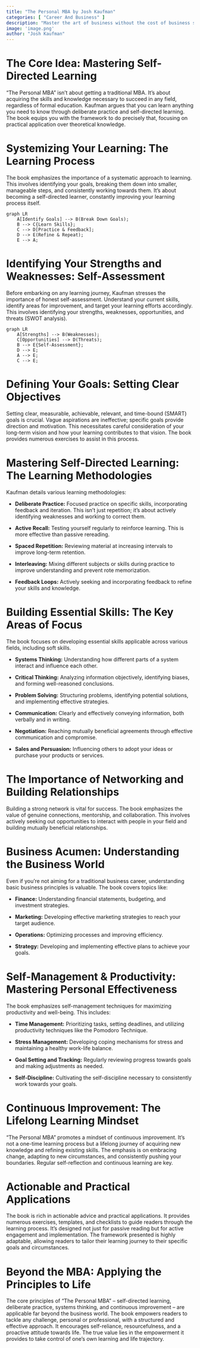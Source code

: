 ```yaml
---
title: "The Personal MBA by Josh Kaufman"
categories: [ "Career And Business" ]
description: "Master the art of business without the cost of business school"
image: 'image.png'
author: "Josh Kaufman"
---
```

# The Core Idea: Mastering Self-Directed Learning

"The Personal MBA" isn't about getting a traditional MBA.  It's about acquiring the skills and knowledge necessary to succeed in any field, regardless of formal education.  Kaufman argues that you can learn anything you need to know through deliberate practice and self-directed learning.  The book equips you with the framework to do precisely that, focusing on practical application over theoretical knowledge.

# Systemizing Your Learning: The Learning Process

The book emphasizes the importance of a systematic approach to learning.  This involves identifying your goals, breaking them down into smaller, manageable steps, and consistently working towards them.  It's about becoming a self-directed learner, constantly improving your learning process itself.

```mermaid
graph LR
    A[Identify Goals] --> B(Break Down Goals);
    B --> C{Learn Skills};
    C --> D[Practice & Feedback];
    D --> E(Refine & Repeat);
    E --> A;
```


# Identifying Your Strengths and Weaknesses: Self-Assessment

Before embarking on any learning journey, Kaufman stresses the importance of honest self-assessment.  Understand your current skills, identify areas for improvement, and target your learning efforts accordingly.  This involves identifying your strengths, weaknesses, opportunities, and threats (SWOT analysis).

```mermaid
graph LR
    A[Strengths] --> B(Weaknesses);
    C[Opportunities] --> D(Threats);
    B --> E{Self-Assessment};
    D --> E;
    A --> E;
    C --> E;
```


# Defining Your Goals: Setting Clear Objectives

Setting clear, measurable, achievable, relevant, and time-bound (SMART) goals is crucial.  Vague aspirations are ineffective; specific goals provide direction and motivation.  This necessitates careful consideration of your long-term vision and how your learning contributes to that vision.  The book provides numerous exercises to assist in this process.

# Mastering Self-Directed Learning: The Learning Methodologies

Kaufman details various learning methodologies:

* **Deliberate Practice:** Focused practice on specific skills, incorporating feedback and iteration.  This isn't just repetition; it's about actively identifying weaknesses and working to correct them.

* **Active Recall:** Testing yourself regularly to reinforce learning.  This is more effective than passive rereading.

* **Spaced Repetition:** Reviewing material at increasing intervals to improve long-term retention.

* **Interleaving:** Mixing different subjects or skills during practice to improve understanding and prevent rote memorization.

* **Feedback Loops:**  Actively seeking and incorporating feedback to refine your skills and knowledge.


# Building Essential Skills: The Key Areas of Focus

The book focuses on developing essential skills applicable across various fields, including soft skills.

* **Systems Thinking:** Understanding how different parts of a system interact and influence each other.

* **Critical Thinking:**  Analyzing information objectively, identifying biases, and forming well-reasoned conclusions.

* **Problem Solving:**  Structuring problems, identifying potential solutions, and implementing effective strategies.

* **Communication:**  Clearly and effectively conveying information, both verbally and in writing.

* **Negotiation:**  Reaching mutually beneficial agreements through effective communication and compromise.

* **Sales and Persuasion:**  Influencing others to adopt your ideas or purchase your products or services.


# The Importance of Networking and Building Relationships

Building a strong network is vital for success.  The book emphasizes the value of genuine connections, mentorship, and collaboration.  This involves actively seeking out opportunities to interact with people in your field and building mutually beneficial relationships.

# Business Acumen: Understanding the Business World

Even if you're not aiming for a traditional business career, understanding basic business principles is valuable.  The book covers topics like:

* **Finance:**  Understanding financial statements, budgeting, and investment strategies.

* **Marketing:**  Developing effective marketing strategies to reach your target audience.

* **Operations:**  Optimizing processes and improving efficiency.

* **Strategy:**  Developing and implementing effective plans to achieve your goals.

# Self-Management & Productivity: Mastering Personal Effectiveness

The book emphasizes self-management techniques for maximizing productivity and well-being.  This includes:

* **Time Management:**  Prioritizing tasks, setting deadlines, and utilizing productivity techniques like the Pomodoro Technique.

* **Stress Management:**  Developing coping mechanisms for stress and maintaining a healthy work-life balance.

* **Goal Setting and Tracking:**  Regularly reviewing progress towards goals and making adjustments as needed.

* **Self-Discipline:**  Cultivating the self-discipline necessary to consistently work towards your goals.


# Continuous Improvement: The Lifelong Learning Mindset

"The Personal MBA" promotes a mindset of continuous improvement.  It's not a one-time learning process but a lifelong journey of acquiring new knowledge and refining existing skills.  The emphasis is on embracing change, adapting to new circumstances, and consistently pushing your boundaries.  Regular self-reflection and continuous learning are key.

# Actionable and Practical Applications

The book is rich in actionable advice and practical applications. It provides numerous exercises, templates, and checklists to guide readers through the learning process. It's designed not just for passive reading but for active engagement and implementation. The framework presented is highly adaptable, allowing readers to tailor their learning journey to their specific goals and circumstances.


#  Beyond the MBA:  Applying the Principles to Life

The core principles of "The Personal MBA" – self-directed learning, deliberate practice, systems thinking, and continuous improvement – are applicable far beyond the business world.  The book empowers readers to tackle any challenge, personal or professional, with a structured and effective approach.  It encourages self-reliance, resourcefulness, and a proactive attitude towards life.  The true value lies in the empowerment it provides to take control of one's own learning and life trajectory.

